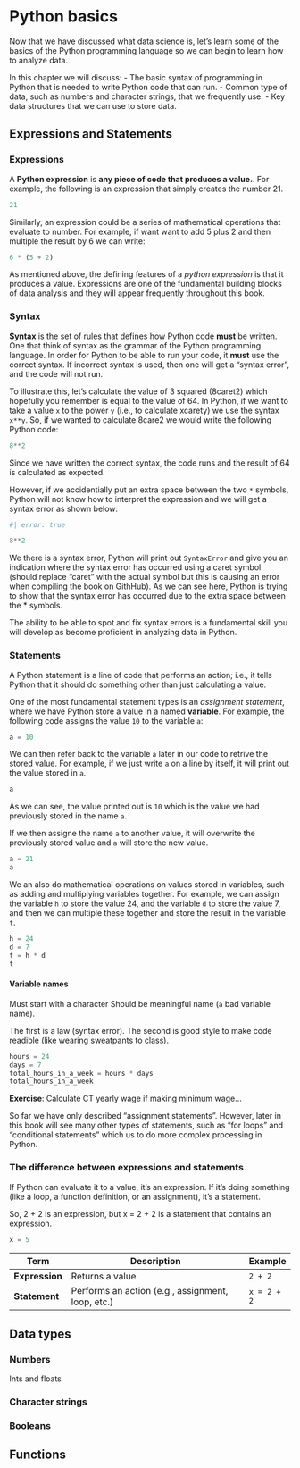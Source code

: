# Python basics

Now that we have discussed what data science is, let's learn some of the basics of the Python programming language so we can begin to learn how to analyze data.

In this chapter we will discuss:
- The basic syntax of programming in Python that is needed to write Python code that can run.
- Common type of data, such as numbers and character strings, that we frequently use.
- Key data structures that we can use to store data. 



## Expressions and Statements


### Expressions

A **Python expression** is **any piece of code that produces a value.**. For example, the following is an expression that simply creates the number 21.

```python
21
```

Similarly, an expression could be a series of mathematical operations that evaluate to number. For example, if want want to add 5 plus 2 and then multiple the result by 6 we can write:  

```python

6 * (5 + 2) 

```

As mentioned above, the defining features of a *python expression* is that it produces a value. Expressions are one of the fundamental building blocks of data analysis and they will appear frequently throughout this book. 


### Syntax 

**Syntax** is the set of rules that defines how Python code **must** be written. One that think of syntax as the grammar of the Python programming language. In order for Python to be able to run your code, it **must** use the correct syntax. If incorrect syntax is used, then one will get a "syntax error", and the code will not run. 

To illustrate this, let's calculate the value of 3 squared (8caret2) which hopefully you remember is equal to the value of 64. In Python, if we want to take a value `x` to the power `y` (i.e., to calculate xcarety) we use the syntax `x**y`. So, if we wanted to calculate 8care2 we would write the following Python code: 

```python

8**2

```

Since we have written the correct syntax, the code runs and the result of 64 is calculated as expected. 

However, if we accidentially put an extra space between the two `*` symbols, Python will not know how to interpret the expression and we will get a syntax error as shown below:

```python
#| error: true

8**2

```

We there is a syntax error, Python will print out `SyntaxError` and give you an indication where the syntax error has occurred using a caret symbol (should replace "caret" with the actual symbol but this is causing an error when compiling the book on GithHub). As we can see here, Python is trying to show that the syntax error has occurred due to the extra space between the * symbols. 

The ability to be able to spot and fix syntax errors is a fundamental skill you will develop as become proficient in analyzing data in Python. 



### Statements

A Python statement is a line of code that performs an action; i.e., it tells Python that it should do something other than just calculating a value. 

One of the most fundamental statement types is an *assignment statement*, where we have Python store a value in a named **variable**. For example, the following code assigns the value `10` to the variable `a`:

```python

a = 10

```

We can then refer back to the variable `a` later in our code to retrive the stored value. For example, if we just write `a` on a line by itself, it will print out the value stored in `a`. 

```python
a
```

As we can see, the value printed out is `10` which is the value we had previously stored in the name `a`. 

If we then assigne the name `a` to another value, it will overwrite the previously stored value and `a` will store the new value.

```python
a = 21
a
```

We an also do mathematical operations on values stored in variables, such as adding and multiplying variables together. For example, we can assign the variable `h` to store the value 24, and the variable `d` to store the value 7, and then we can multiple these together and store the result in the variable `t`.

```python
h = 24
d = 7
t = h * d
t
```



#### Variable names

Must start with a character
Should be meaningful name (`a` bad variable name). 

The first is a law (syntax error). The second is good style to make code readible (like wearing sweatpants to class). 

```python
hours = 24
days = 7
total_hours_in_a_week = hours * days
total_hours_in_a_week
```

**Exercise**: Calculate CT yearly wage if making minimum wage...



So far we have only described "assignment statements". However, later in this book will see many other types of statements, such as "for loops" and "conditional statements" which us to do more complex processing in Python. 



### The difference between expressions and statements



If Python can evaluate it to a value, it's an expression. If it's doing something (like a loop, a function definition, or an assignment), it's a statement.

So, 2 + 2 is an expression, but x = 2 + 2 is a statement that contains an expression.

```python
x = 5

```


| Term           | Description                                       | Example     |
| -------------- | ------------------------------------------------- | ----------- |
| **Expression** | Returns a value                                   | `2 + 2`     |
| **Statement**  | Performs an action (e.g., assignment, loop, etc.) | `x = 2 + 2` |







## Data types


### Numbers

Ints and floats


### Character strings



### Booleans



## Functions





